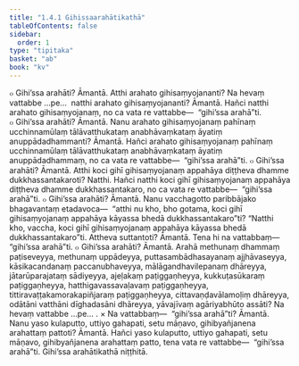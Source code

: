 ```yaml
---
title: "1.4.1 Gihissaarahātikathā"
tableOfContents: false
sidebar:
  order: 1
type: "tipitaka"
basket: "ab"
book: "kv"
---
```



<DynamicBreadcrumb />

<Division number="387" book="kv">

<Paragraph number="1292" book="kv">
๐ Gihi’ssa arahāti? Āmantā. Atthi arahato gihisaṃyojananti? Na hevaṃ vattabbe …pe…  natthi arahato gihisaṃyojananti? Āmantā. Hañci natthi arahato gihisaṃyojanaṃ, no ca vata re vattabbe—  “gihi’ssa arahā”ti.
</Paragraph>

<Paragraph number="1293" book="kv">
๐ Gihi’ssa arahāti? Āmantā. Nanu arahato gihisaṃyojanaṃ pahīnaṃ ucchinnamūlaṃ tālāvatthukataṃ anabhāvaṃkataṃ āyatiṃ anuppādadhammanti? Āmantā. Hañci arahato gihisaṃyojanaṃ pahīnaṃ ucchinnamūlaṃ tālāvatthukataṃ anabhāvaṃkataṃ āyatiṃ anuppādadhammaṃ, no ca vata re vattabbe—  “gihi’ssa arahā”ti.
</Paragraph>

<Paragraph number="1294" book="kv">
๐ Gihi’ssa arahāti? Āmantā. Atthi koci gihī gihisaṃyojanaṃ appahāya diṭṭheva dhamme dukkhassantakaroti? Natthi. Hañci natthi koci gihī gihisaṃyojanaṃ appahāya diṭṭheva dhamme dukkhassantakaro, no ca vata re vattabbe—  “gihi’ssa arahā”ti.
</Paragraph>

<Paragraph number="1295" book="kv">
๐ Gihi’ssa arahāti? Āmantā. Nanu vacchagotto paribbājako bhagavantaṃ etadavoca—  “atthi nu kho, bho gotama, koci gihī gihisaṃyojanaṃ appahāya kāyassa bhedā dukkhassantakaro”ti? “Natthi kho, vaccha, koci gihī gihisaṃyojanaṃ appahāya kāyassa bhedā dukkhassantakaro”ti. Attheva suttantoti? Āmantā. Tena hi na vattabbaṃ—  “gihi’ssa arahā”ti.
</Paragraph>

<Paragraph number="1296" book="kv">
๐ Gihi’ssa arahāti? Āmantā. Arahā methunaṃ dhammaṃ paṭiseveyya, methunaṃ uppādeyya, puttasambādhasayanaṃ ajjhāvaseyya, kāsikacandanaṃ paccanubhaveyya, mālāgandhavilepanaṃ dhāreyya, jātarūparajataṃ sādiyeyya, ajeḷakaṃ paṭiggaṇheyya, kukkuṭasūkaraṃ paṭiggaṇheyya, hatthigavassavaḷavaṃ paṭiggaṇheyya, tittiravaṭṭakamorakapiñjaraṃ paṭiggaṇheyya, cittavaṇḍavālamoḷiṃ dhāreyya, odātāni vatthāni dīghadasāni dhāreyya, yāvajīvaṃ agāriyabhūto assāti? Na hevaṃ vattabbe …pe… .
</Paragraph>

<Paragraph number="1297" book="kv">
× Na vattabbaṃ—  “gihi’ssa arahā”ti? Āmantā. Nanu yaso kulaputto, uttiyo gahapati, setu māṇavo, gihibyañjanena arahattaṃ pattoti? Āmantā. Hañci yaso kulaputto, uttiyo gahapati, setu māṇavo, gihibyañjanena arahattaṃ patto, tena vata re vattabbe—  “gihi’ssa arahā”ti.

</Paragraph>
</Division>

<Paragraph number="1298" type="center" book="kv">
Gihi’ssa arahātikathā niṭṭhitā.
</Paragraph>